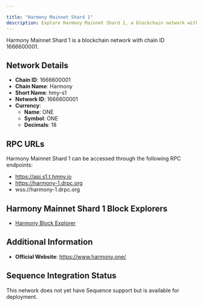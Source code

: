 ```yaml
---

title: "Harmony Mainnet Shard 1"
description: Explore Harmony Mainnet Shard 1, a blockchain network with chain ID 1666600001. Learn about its native currency, ONE, and how to interact with the network.
---
```




Harmony Mainnet Shard 1 is a blockchain network with chain ID 1666600001.

## Network Details

- **Chain ID**: 1666600001
- **Chain Name**: Harmony
- **Short Name**: hmy-s1
- **Network ID**: 1666600001
- **Currency**: 
  - **Name**: ONE
  - **Symbol**: ONE
  - **Decimals**: 18

## RPC URLs

Harmony Mainnet Shard 1 can be accessed through the following RPC endpoints:

- https://api.s1.t.hmny.io
- https://harmony-1.drpc.org
- wss://harmony-1.drpc.org

## Harmony Mainnet Shard 1 Block Explorers

- [Harmony Block Explorer](https://explorer.harmony.one/blocks/shard/1)

## Additional Information

- **Official Website**: https://www.harmony.one/

## Sequence Integration Status

This network does not yet have Sequence support but is available for deployment.
